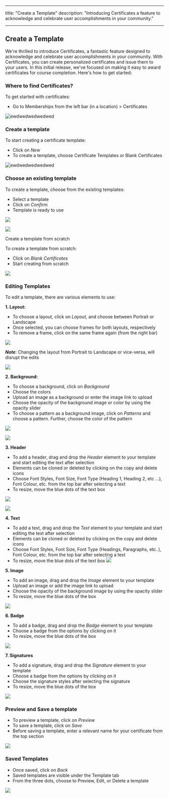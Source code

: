 
---
title: "Create a Template"
description: "Introducing Certificates a feature to acknowledge and celebrate user accomplishments in your community."

---
## Create a Template 

We're thrilled to introduce Certificates, a fantastic feature designed to acknowledge and celebrate user accomplishments in your community. With Certificates, you can create personalized certificates and issue them to your users. In this initial release, we've focused on making it easy to award certificates for course completion. Here's how to get started:

### Where to find Certificates?

To get started with certificates:

-   Go to Memberships from the left bar (in a location) > Certificates

![ewdwedwedwedwed](https://s3.amazonaws.com/cdn.freshdesk.com/data/helpdesk/attachments/production/155010491418/original/UDLUBmWon7i-7gGLUfOf5d5VJ2gX2SnB5w.png?1697660185)

### Create a template

To start creating a certificate template:

-   Click on  _New_
-   To create a template, choose Certificate Templates or Blank Certificates

![ewdwedwedwedwed](https://s3.amazonaws.com/cdn.freshdesk.com/data/helpdesk/attachments/production/155010492067/original/3D8JLDvxZ1pd_sb53LmPswUHf40xWILFyQ.png?1697660747)

### Choose an existing template

To create a template, choose from the existing templates:

-   Select a template
-   Click on  _Confirm_
-   Template is ready to use

![](https://s3.amazonaws.com/cdn.freshdesk.com/data/helpdesk/attachments/production/155010492335/original/pR3lrjO-urp1JV0kk-LOrYYZJ5CHfFDW5w.png?1697661470)

![](https://s3.amazonaws.com/cdn.freshdesk.com/data/helpdesk/attachments/production/155010492555/original/sCOyrNnOIdY8dn8i9h1JFdS_-aD8V2R45g.png?1697662056)

Create a template from scratch

To create a template from scratch:

-   Click on  _Blank Certificates_
-   Start creating from scratch

![](https://s3.amazonaws.com/cdn.freshdesk.com/data/helpdesk/attachments/production/155010492573/original/bT3kywKc2PuBXuU4M7Yy7HWVqHu6FRT7Pg.png?1697662124)

### Editing Templates

To edit a template, there are various elements to use:

**1. Layout:**

-   To choose a layout, click on  _Layout,_  and choose between Portrait or Landscape
-   Once selected, you can choose frames for both layouts, respectively
-   To remove a frame, click on the same frame again (from the right bar)  
      
![](https://s3.amazonaws.com/cdn.freshdesk.com/data/helpdesk/attachments/production/155010492648/original/-yXZPAA3uUS5wn0YYQM_6JV65UNqROgRqA.png?1697662356)

**_Note_**: Changing the layout from Portrait to Landscape or vice-versa, will disrupt the edits

![](https://s3.amazonaws.com/cdn.freshdesk.com/data/helpdesk/attachments/production/155010492813/original/73uw2Kk-z-RoyRlIDXirIwiWMAEV0RDplA.png?1697662750)

**2. Background:**

-   To choose a background, click on  _Background_
-   Choose the colors
-   Upload an image as a background or enter the image link to upload
-   Choose the opacity of the background image or color by using the opacity slider
-   To choose a pattern as a background image, click on  _Patterns_  and choose a pattern. Further, choose the color of the pattern

![](https://s3.amazonaws.com/cdn.freshdesk.com/data/helpdesk/attachments/production/155010492892/original/JxYtQty_YqQpW12lbPbv_ghSf8P-doDSxQ.png?1697663074)

![](https://s3.amazonaws.com/cdn.freshdesk.com/data/helpdesk/attachments/production/155010492968/original/vMyrWzD4Z1cBaZEfOG5NQ2MwS9EvXUfpSg.png?1697663373)

**3. Header**

-   To add a header, drag and drop the  _Header_  element to your template and start editing the text after selection
-   Elements can be cloned or deleted by clicking on the copy and delete icons
-   Choose Font Styles, Font Size, Font Type (Heading 1, Heading 2, etc ...), Font Colour, etc. from the top bar after selecting a text
-   To resize, move the blue dots of the text box

![](https://s3.amazonaws.com/cdn.freshdesk.com/data/helpdesk/attachments/production/155010493078/original/YLoHp-dsmvWek9_bPWzEN3Ph3-se8I6juQ.png?1697663759)
  
![](https://s3.amazonaws.com/cdn.freshdesk.com/data/helpdesk/attachments/production/155010493203/original/f4yu5bSJswzGBD6Fk-E4u0EumbGg0Ja4xA.png?1697664037) 

**4. Text**

-   To add a text, drag and drop the  _Text_  element to your template and start editing the text after selection
-   Elements can be cloned or deleted by clicking on the copy and delete icons
-   Choose Font Styles, Font Size, Font Type (Headings, Paragraphs, etc..), Font Colour, etc. from the top bar after selecting a text
-   To resize, move the blue dots of the text box
 ![](https://s3.amazonaws.com/cdn.freshdesk.com/data/helpdesk/attachments/production/155010493415/original/JaKgxTn-HPAxnP9D3pPuEEQPi5_yPUPAYA.png?1697664751)

**5. Image**

-   To add an image, drag and drop the  _Image_  element to your template
-   Upload an image or add the image link to upload
-   Choose the opacity of the background image by using the opacity slider
-   To resize, move the blue dots of the box

![](https://s3.amazonaws.com/cdn.freshdesk.com/data/helpdesk/attachments/production/155010493581/original/bTnBsbbxjvpM13IgQ76NqpOKrBtAB6dIeQ.png?1697665218)

**6. Badge**

-   To add a badge, drag and drop the  _Badge_  element to your template
-   Choose a badge from the options by clicking on it
-   To resize, move the blue dots of the box

![](https://s3.amazonaws.com/cdn.freshdesk.com/data/helpdesk/attachments/production/155010493705/original/im6yZ9CjMmcLDfb51pFvp4YE1-Nr6vPzeQ.png?1697665482)

**7. Signatures**

-   To add a signature, drag and drop the  _Signature_  element to your template
-   Choose a badge from the options by clicking on it
-   Choose the signature styles after selecting the signature
-   To resize, move the blue dots of the box

![](https://s3.amazonaws.com/cdn.freshdesk.com/data/helpdesk/attachments/production/155010493737/original/yJHOjV1hL6_1mcRME_jzplC8w60qlz8pAA.png?1697665603)

### Preview and Save a template

-   To preview a template, click on  _Preview_
-   To save a template, click on  _Save_
-   Before saving a template, enter a relevant name for your certificate from the top section

![](https://s3.amazonaws.com/cdn.freshdesk.com/data/helpdesk/attachments/production/155010494542/original/97ZeVjxTg_-Rga03DoR8W--LzkeBpANo_w.png?1697666809)

### Saved Templates

-   Once saved, click on  _Back_
-   Saved templates are visible under the Template tab
-   From the three dots, choose to Preview, Edit, or Delete a template  
    
![](https://s3.amazonaws.com/cdn.freshdesk.com/data/helpdesk/attachments/production/155010494591/original/xRScoCdIvAGL8xmK1s-C2-ODWxfUWedlmw.png?1697667027)